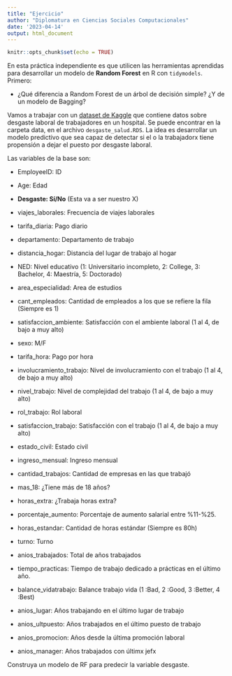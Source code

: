 ```yaml
---
title: "Ejercicio"
author: "Diplomatura en Ciencias Sociales Computacionales"
date: '2023-04-14'
output: html_document
---
```


```r
knitr::opts_chunk$set(echo = TRUE)
```

En esta práctica independiente es que utilicen las herramientas aprendidas para desarrollar un modelo de **Random Forest** en R con `tidymodels`. Primero:

- ¿Qué diferencia a Random Forest de un árbol de decisión simple? ¿Y de un modelo de Bagging? 

Vamos a trabajar con un [dataset de Kaggle](https://www.kaggle.com/datasets/jpmiller/employee-attrition-for-healthcare) que contiene datos sobre desgaste laboral de trabajadores en un hospital. Se puede encontrar en la carpeta data, en el archivo `desgaste_salud.RDS`. La idea es desarrollar un modelo predictivo que sea capaz de detectar si el o la trabajadorx tiene propensión a dejar el puesto por desgaste laboral.

Las variables de la base son:

-   EmployeeID: ID

-   Age: Edad

-   **Desgaste: Sí/No** (Esta va a ser nuestro X)

-   viajes_laborales: Frecuencia de viajes laborales

-   tarifa_diaria: Pago diario

-   departamento: Departamento de trabajo

-   distancia_hogar: Distancia del lugar de trabajo al hogar

-   NED: Nivel educativo (1: Universitario incompleto, 2: College, 3: Bachelor, 4: Maestría, 5: Doctorado)

-   area_especialidad: Area de estudios

-   cant_empleados: Cantidad de empleados a los que se refiere la fila (Siempre es 1)

-   satisfaccion_ambiente: Satisfacción con el ambiente laboral (1 al 4, de bajo a muy alto)

-   sexo: M/F

-   tarifa_hora: Pago por hora

-   involucramiento_trabajo: Nivel de involucramiento con el trabajo (1 al 4, de bajo a muy alto)

-   nivel_trabajo: Nivel de complejidad del trabajo (1 al 4, de bajo a muy alto)

-   rol_trabajo: Rol laboral

-   satisfaccion_trabajo: Satisfacción con el trabajo (1 al 4, de bajo a muy alto)

-   estado_civil: Estado civil

-   ingreso_mensual: Ingreso mensual

-   cantidad_trabajos: Cantidad de empresas en las que trabajó

-   mas_18: ¿Tiene más de 18 años?

-   horas_extra: ¿Trabaja horas extra?

-   porcentaje_aumento: Porcentaje de aumento salarial entre %11-%25.

-   horas_estandar: Cantidad de horas estándar (Siempre es 80h)

-   turno: Turno

-   anios_trabajados: Total de años trabajados

-   tiempo_practicas: Tiempo de trabajo dedicado a prácticas en el último año.

-   balance_vidatrabajo: Balance trabajo vida (1 :Bad, 2 :Good, 3 :Better, 4 :Best)

-   anios_lugar: Años trabajando en el último lugar de trabajo

-   anios_ultpuesto: Años trabajados en el último puesto de trabajo

-   anios_promocion: Años desde la última promoción laboral

-   anios_manager: Años trabajados con últimx jefx

Construya un modelo de RF para predecir la variable desgaste.
